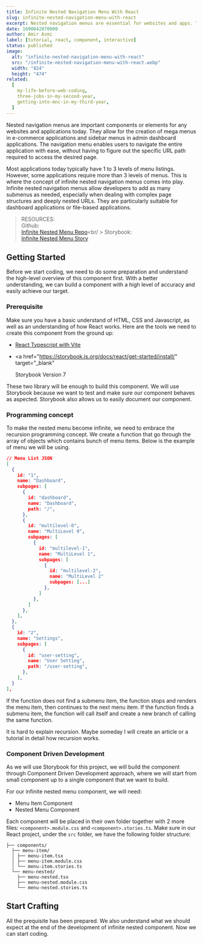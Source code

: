 ```yaml
---
title: Infinite Nested Navigation Menu With React
slug: infinite-nested-navigation-menu-with-react
excerpt: Nested navigation menus are essential for websites and apps. They simplify navigation, enable mega menus, and support complex page structures with infinite levels of submenus.
date: 1690042870000
author: Amir Azmi
label: [tutorial, react, component, interactive]
status: published
image:
  alt: "infinite-nested-navigation-menu-with-react"
  src: "/infinite-nested-navigation-menu-with-react.webp"
  width: "824"
  height: "474"
related:
  [
    my-life-before-web-coding,
    three-jobs-in-my-second-year,
    getting-into-mnc-in-my-third-year,
  ]
---
```


Nested navigation menus are important components or elements for any websites and applications today. They allow for the creation of mega menus in e-commerce applications and sidebar menus in admin dashboard applications. The navigation menu enables users to navigate the entire application with ease, without having to figure out the specific URL path required to access the desired page.

Most applications today typically have 1 to 3 levels of menu listings. However, some applications require more than 3 levels of menus. This is where the concept of infinite nested navigation menus comes into play. Infinite nested navigation menus allow developers to add as many submenus as needed, especially when dealing with complex page structures and deeply nested URLs. They are particularly suitable for dashboard applications or file-based applications.

> RESOURCES: <br/>
> Github:<br class="hidden"/> <a href="https://github.com/m-amirazmi/react-libraries/tree/main/src/components/nested-menu" target="_blank"><span>Infinite Nested Menu Repo</span></a><br/ >
> Storybook:<br class="hidden"/> <a href="https://libraries.amirazmi.dev/?path=/docs/components-nested-menu--docs" target="_blank"><span>Infinite Nested Menu Story</span></a>

## Getting Started

Before we start coding, we need to do some preparation and understand the high-level overview of this component first. With a better understanding, we can build a component with a high level of accuracy and easily achieve our target.

### Prerequisite

Make sure you have a basic understand of HTML, CSS and Javascript, as well as an understanding of how React works. Here are the tools we need to create this component from the ground up:

- <a href="https://vitejs.dev/guide/" target="_blank">
    <span>React Typescript with Vite</span>
  </a>

- <a
    href="https://storybook.js.org/docs/react/get-started/install/"
    target="_blank"
  >
    <span>Storybook Version 7</span>
  </a>

These two library will be enough to build this component. We will use Storybook because we want to test and make sure our component behaves as aspected. Storybook also allows us to easily document our component.

### Programming concept

To make the nested menu become infinite, we need to embrace the recursion programming concept. We create a function that go through the array of objects which contains bunch of menu items. Below is the example of menu we will be using.

```json
// Menu List JSON
[
  {
    id: "1",
    name: "Dashboard",
    subpages: [
      {
        id: "dashboard",
        name: "Dashboard",
        path: "/",
      },
      {
        id: "multilevel-0",
        name: "MultiLevel 0",
        subpages: [
          {
            id: "multilevel-1",
            name: "MultiLevel 1",
            subpages: [
              {
                id: "multilevel-2",
                name: "MultiLevel 2"
                subpages: [...]
              },
            ]
          },
        ]
      },
    ],
  },
  {
    id: "2",
    name: "Settings",
    subpages: [
      {
        id: "user-setting",
        name: "User Setting",
        path: "/user-setting",
      },
    ],
  }
],
```

If the function does not find a submenu item, the function stops and renders the menu item, then continues to the next menu item. If the function finds a submenu item, the function will call itself and create a new branch of calling the same function.

It is hard to explain recursion. Maybe someday I will create an article or a tutorial in detail how recursion works.

### Component Driven Development

As we will use Storybook for this project, we will build the component through Component Driven Development approach, where we will start from small component up to a single component that we want to build.

For our infinite nested menu component, we will need:

- Menu Item Component
- Nested Menu Component

Each component will be placed in their own folder together with 2 more files: `<component>.module.css` and `<component>.stories.ts`. Make sure in our React project, under the `src` folder, we have the following folder structure:

```
├── components/
  ├── menu-item/
  │ ├── menu-item.tsx
  │ ├── menu-item.module.css
  │ └── menu-item.stories.ts
  └── menu-nested/
    ├── menu-nested.tsx
    ├── menu-nested.module.css
    └── menu-nested.stories.ts
```

## Start Crafting

All the prequisite has been prepared. We also understand what we should expect at the end of the development of infinite nested component. Now we can start coding.
